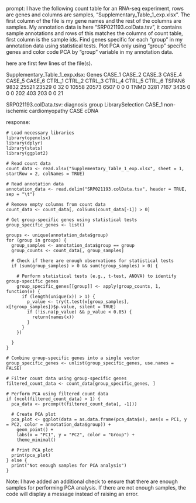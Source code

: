 prompt:
I have the following count table for an RNA-seq experiment, rows are genes and columns are samples, "Supplementary_Table_1_exp.xlsx". The first column of the file is my gene names and the rest of the columns are samples. My annotation data is here  "SRP021193.colData.tsv", it contains sample annotations and rows of this matches the columns of count table, first column is the sample ids. Find genes specific for each "group" in my annotation data  using statistical tests. Plot PCA only using "group" specific genes and color code PCA by "group" variable in my annotation data.

here are first few lines of the file(s).

Supplementary_Table_1_exp.xlsx:
Genes	CASE_1	CASE_2	CASE_3	CASE_4	CASE_5	CASE_6	CTRL_1	CTRL_2	CTRL_3	CTRL_4	CTRL_5	CTRL_6
TSPAN6	9832	25521	23529	0	32	0	10558	20573	6507	0	0	 0
TNMD	3281	 7167	 3435	0	 0	0	  202	  403	 203	0	0	21


SRP021193.colData.tsv:
	diagnosis	group	LibrarySelection
CASE_1	non-ischemic cardiomyopathy	CASE	cDNA


response:
```
# Load necessary libraries
library(openxlsx)
library(dplyr)
library(stats)
library(ggplot2)

# Read count data
count_data <- read.xlsx("Supplementary_Table_1_exp.xlsx", sheet = 1, startRow = 2, colNames = TRUE)

# Read annotation data
annotation_data <- read.delim("SRP021193.colData.tsv", header = TRUE, sep = "\t")

# Remove empty columns from count data
count_data <- count_data[, colSums(count_data[-1]) > 0]

# Get group-specific genes using statistical tests
group_specific_genes <- list()

groups <- unique(annotation_data$group)
for (group in groups) {
  group_samples <- annotation_data$group == group
  group_counts <- count_data[, group_samples]

  # Check if there are enough observations for statistical tests
  if (sum(group_samples) > 0 && sum(!group_samples) > 0) {

    # Perform statistical tests (e.g., t-test, ANOVA) to identify group-specific genes
    group_specific_genes[[group]] <- apply(group_counts, 1, function(x) {
      if (length(unique(x)) > 1) {
        p_value <- try(t.test(x[group_samples], x[!group_samples])$p.value, silent = TRUE)
        if (!is.na(p_value) && p_value < 0.05) {
          return(names(x))
        }
      }
    })

  }
}

# Combine group-specific genes into a single vector
group_specific_genes <- unlist(group_specific_genes, use.names = FALSE)

# Filter count data using group-specific genes
filtered_count_data <- count_data[group_specific_genes, ]

# Perform PCA using filtered count data
if (ncol(filtered_count_data) > 1) {
  pca_data <- prcomp(t(filtered_count_data[, -1]))

  # Create PCA plot
  pca_plot <- ggplot(data = as.data.frame(pca_data$x), aes(x = PC1, y = PC2, color = annotation_data$group)) +
    geom_point() +
    labs(x = "PC1", y = "PC2", color = "Group") +
    theme_minimal()

  # Print PCA plot
  print(pca_plot)
} else {
  print("Not enough samples for PCA analysis")
}
```

Note: I have added an additional check to ensure that there are enough samples for performing PCA analysis. If there are not enough samples, the code will display a message instead of raising an error.
